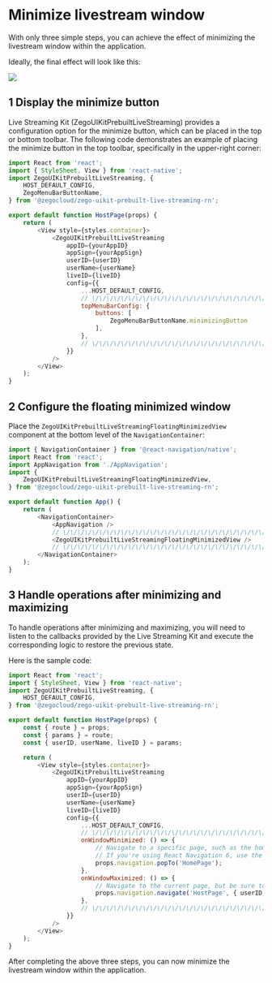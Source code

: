 # Minimize livestream window

With only three simple steps, you can achieve the effect of minimizing the livestream window within the application. 

Ideally, the final effect will look like this:


<Frame width="auto" height="auto" caption="">
  <img src="https://doc-media.zego.im/sdk-doc/Pics/ZegoUIKit/Flutter/live/live_mini.gif" />
</Frame>


## 1 Display the minimize button

Live Streaming Kit (ZegoUIKitPrebuiltLiveStreaming) provides a configuration option for the minimize button, which can be placed in the top or bottom toolbar. The following code demonstrates an example of placing the minimize button in the top toolbar, specifically in the upper-right corner:

```js
import React from 'react';
import { StyleSheet, View } from 'react-native';
import ZegoUIKitPrebuiltLiveStreaming, {
    HOST_DEFAULT_CONFIG,
    ZegoMenuBarButtonName,
} from '@zegocloud/zego-uikit-prebuilt-live-streaming-rn';

export default function HostPage(props) {
    return (
        <View style={styles.container}>
            <ZegoUIKitPrebuiltLiveStreaming
                appID={yourAppID}
                appSign={yourAppSign}
                userID={userID}
                userName={userName}
                liveID={liveID}
                config={{
                    ...HOST_DEFAULT_CONFIG,
                    // \/\/\/\/\/\/\/\/\/\/\/\/\/\/\/\/\/\/\/\/\/\/\/\/\/\/\/\/\/\/\/\/
                    topMenuBarConfig: {
                        buttons: [
                            ZegoMenuBarButtonName.minimizingButton
                        ],
                    },
                    // \/\/\/\/\/\/\/\/\/\/\/\/\/\/\/\/\/\/\/\/\/\/\/\/\/\/\/\/\/\/\/\/
                }}
            />
        </View>
    );
}
```

## 2 Configure the floating minimized window

Place the `ZegoUIKitPrebuiltLiveStreamingFloatingMinimizedView` component at the bottom level of the `NavigationContainer`:


```js
import { NavigationContainer } from '@react-navigation/native';
import React from 'react';
import AppNavigation from './AppNavigation';
import {
    ZegoUIKitPrebuiltLiveStreamingFloatingMinimizedView,
} from '@zegocloud/zego-uikit-prebuilt-live-streaming-rn';

export default function App() {
    return (
        <NavigationContainer>
            <AppNavigation />
            // \/\/\/\/\/\/\/\/\/\/\/\/\/\/\/\/\/\/\/\/\/\/\/\/\/\/\/\/\/\/\/\/
            <ZegoUIKitPrebuiltLiveStreamingFloatingMinimizedView />
            // \/\/\/\/\/\/\/\/\/\/\/\/\/\/\/\/\/\/\/\/\/\/\/\/\/\/\/\/\/\/\/\/
        </NavigationContainer>
    );
}
```

## 3 Handle operations after minimizing and maximizing

To handle operations after minimizing and maximizing, you will need to listen to the callbacks provided by the Live Streaming Kit and execute the corresponding logic to restore the previous state.

Here is the sample code:

```js
import React from 'react';
import { StyleSheet, View } from 'react-native';
import ZegoUIKitPrebuiltLiveStreaming, {
    HOST_DEFAULT_CONFIG,
} from '@zegocloud/zego-uikit-prebuilt-live-streaming-rn';

export default function HostPage(props) {
    const { route } = props;
    const { params } = route;
    const { userID, userName, liveID } = params;

    return (
        <View style={styles.container}>
            <ZegoUIKitPrebuiltLiveStreaming
                appID={yourAppID}
                appSign={yourAppSign}
                userID={userID}
                userName={userName}
                liveID={liveID}
                config={{
                    ...HOST_DEFAULT_CONFIG,
                    // \/\/\/\/\/\/\/\/\/\/\/\/\/\/\/\/\/\/\/\/\/\/\/\/\/\/\/\/\/\/\/\/
                    onWindowMinimized: () => {
                        // Navigate to a specific page, such as the homepage
                        // If you're using React Navigation 6, use the navigate method instead of popTo.
                        props.navigation.popTo('HomePage');
                    },
                    onWindowMaximized: () => {
                        // Navigate to the current page, but be sure to include the original parameters of the page. If the current page has no parameters, they can be ignored
                        props.navigation.navigate('HostPage', { userID, userName, liveID });
                    },
                    // \/\/\/\/\/\/\/\/\/\/\/\/\/\/\/\/\/\/\/\/\/\/\/\/\/\/\/\/\/\/\/\/
                }}
            />
        </View>
    );
}
```

After completing the above three steps, you can now minimize the livestream window within the application.
